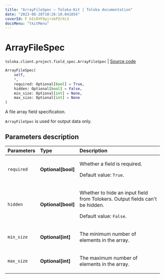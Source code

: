 ```yaml
---
title: "ArrayFileSpec — Toloka-Kit | Toloka documentation"
date: "2023-08-28T10:26:10.041854"
coverId: F_bIcOYF9yjrxkPZrXc3
docsMenu: "tkitMenu"
---
```


# ArrayFileSpec

`toloka.client.project.field_spec.ArrayFileSpec` | [Source code](https://github.com/Toloka/toloka-kit/blob/v1.2.1/src/client/project/field_spec.py#L203)

```python
ArrayFileSpec(
    self,
    *,
    required: Optional[bool] = True,
    hidden: Optional[bool] = False,
    min_size: Optional[int] = None,
    max_size: Optional[int] = None
)
```

A file array field specification.

`ArrayFileSpec` is used for output data only.

## Parameters description

| Parameters | Type | Description |
| :----------| :----| :-----------|
`required`|**Optional\[bool\]**|<p>Whether a field is required. </p><p>Default value: `True`.</p>
`hidden`|**Optional\[bool\]**|<p>Whether to hide an input field from Tolokers. Output fields can't be hidden. </p><p>Default value: `False`.</p>
`min_size`|**Optional\[int\]**|<p>The minimum number of elements in the array.</p>
`max_size`|**Optional\[int\]**|<p>The maximum number of elements in the array.</p>